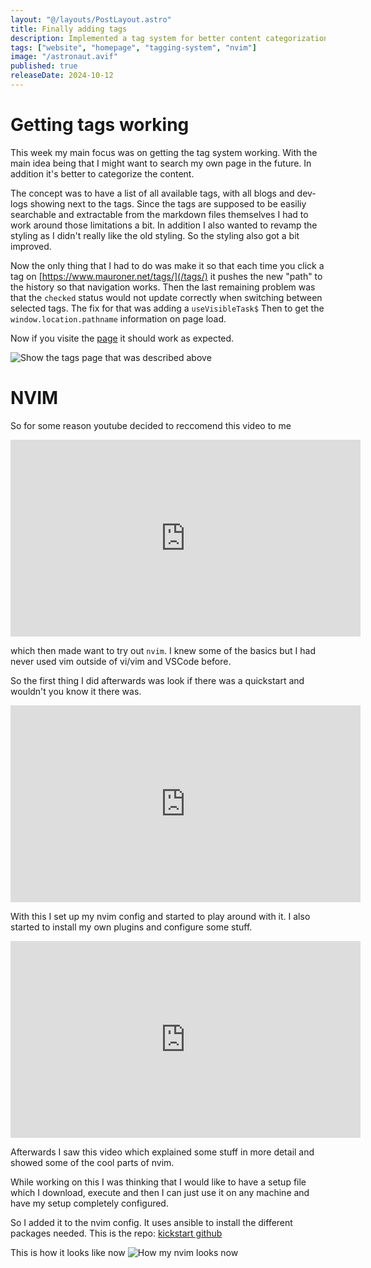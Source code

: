 ```yaml
---
layout: "@/layouts/PostLayout.astro"
title: Finally adding tags
description: Implemented a tag system for better content categorization and searchability, revamped site styling, and explored NVIM setup.
tags: ["website", "homepage", "tagging-system", "nvim"]
image: "/astronaut.avif"
published: true
releaseDate: 2024-10-12
---
```


# Getting tags working

This week my main focus was on getting the tag system working.
With the main idea being that I might want to search my own page in the future. In addition it's better to categorize the content.

The concept was to have a list of all available tags, with all blogs and dev-logs showing next to the tags.
Since the tags are supposed to be easiliy searchable and extractable from the markdown files themselves I had to work around those limitations a bit. 
In addition I also wanted to revamp the styling as I didn't really like the old styling. So the styling also got a bit improved.

Now the only thing that I had to do was make it so that each time you click a tag on 
[https://www.mauroner.net/tags/](/tags/) it pushes the new "path" to the history so that navigation works. 
Then the last remaining problem was that the `checked` status would not update correctly when switching between selected tags. 
The fix for that was adding a `useVisibleTask$`  Then 
to get the `window.location.pathname` information  on page load. 

Now if you visite the [page](/tags/) it should work as expected.

<Image src={TagsExampleImg} alt="Show the tags page that was described above" />

# NVIM


So for some reason youtube decided to reccomend this video to me

<iframe width="560" height="315" src="https://www.youtube-nocookie.com/embed/yY9ppNh8DnU?si=g71t1q6J0EY1jtkB" title="YouTube video player" frameborder="0" allow="accelerometer; autoplay; clipboard-write; encrypted-media; gyroscope; picture-in-picture; web-share" referrerpolicy="strict-origin-when-cross-origin" allowfullscreen></iframe>

which then made want to try out `nvim`. I knew some of the basics but I had never used vim outside of vi/vim and VSCode before.

So the first thing I did afterwards was look if there was a quickstart and wouldn't you know it there was.
<iframe width="560" height="315" src="https://www.youtube-nocookie.com/embed/m8C0Cq9Uv9o?si=oJfznt1MA8IbDvaq" title="YouTube video player" frameborder="0" allow="accelerometer; autoplay; clipboard-write; encrypted-media; gyroscope; picture-in-picture; web-share" referrerpolicy="strict-origin-when-cross-origin" allowfullscreen></iframe>

With this I set up my nvim config and started to play around with it. I also started to install my own plugins and configure some stuff.

<iframe width="560" height="315" src="https://www.youtube-nocookie.com/embed/2ipasAxK5H8?si=shWyWY3MOsTcTPs5" title="YouTube video player" frameborder="0" allow="accelerometer; autoplay; clipboard-write; encrypted-media; gyroscope; picture-in-picture; web-share" referrerpolicy="strict-origin-when-cross-origin" allowfullscreen></iframe>

Afterwards I saw this video which explained some stuff in more detail and showed some of the cool parts of nvim.

While working on this I was thinking that I would like to have a setup file which I download, execute and then I can just use it on any machine and have my setup completely configured.

So I added it to the nvim config. It uses ansible to install the different packages needed. 
This is the repo: [kickstart github](https://github.com/MaximilianMauroner/kickstart.nvim)

This is how it looks like now
<Image src={NvimImg} alt="How my nvim looks now" />